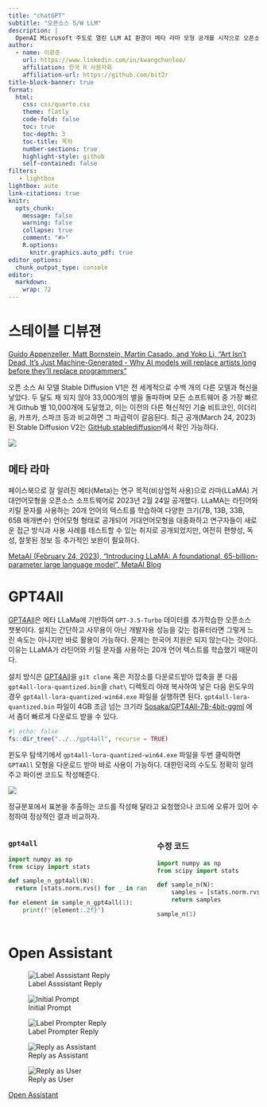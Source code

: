 ```yaml
---
title: "chatGPT"
subtitle: "오픈소스 S/W LLM"
description: |
  OpenAI Microsoft 주도로 열린 LLM AI 환경이 메타 라마 모형 공개를 시작으로 오픈소스 LLM이 대거 출시되면서 새로운 변화를 맞이하고 있다.
author:
  - name: 이광춘
    url: https://www.linkedin.com/in/kwangchunlee/
    affiliation: 한국 R 사용자회
    affiliation-url: https://github.com/bit2r
title-block-banner: true
format:
  html:
    css: css/quarto.css
    theme: flatly
    code-fold: false
    toc: true
    toc-depth: 3
    toc-title: 목차
    number-sections: true
    highlight-style: github    
    self-contained: false
filters:
   - lightbox
lightbox: auto
link-citations: true
knitr:
  opts_chunk: 
    message: false
    warning: false
    collapse: true
    comment: "#>" 
    R.options:
      knitr.graphics.auto_pdf: true
editor_options: 
  chunk_output_type: console
editor: 
  markdown: 
    wrap: 72
---
```


# 스테이블 디뷰젼

[[Guido Appenzeller, Matt Bornstein, Martin Casado, and Yoko Li, "Art Isn’t Dead, It’s Just Machine-Generated - Why AI models will replace artists long before they’ll replace programmers"](https://a16z.com/2022/11/16/creativity-as-an-app/)]{.aside}

오픈 소스 AI 모델 Stable Diffusion V1은 전 세계적으로 수백 개의 다른 모델과 혁신을 낳았다. 두 달도 채 되지 않아 33,000개의 별을 돌파하며 모든 소프트웨어 중 가장 빠르게 Github 별 10,000개에 도달했고, 이는 이전의 다른 혁신적인 기술 비트코인, 이더리움, 카프카, 스파크 등과 비교하면 그 파급력이 갈음된다. 최근 공개(March 24, 2023)된 Stable Diffusion V2는 [GitHub stablediffusion](https://github.com/Stability-AI/stablediffusion)에서 확인 가능하다.


![](images/Stable-Diffusion-Developer-Adoption-1-scaled.webp)


## 메타 라마

페이스북으로 잘 알려진 메타(Meta)는 연구 목적(비상업적 사용)으로 라마(LLaMA) 거대언어모형을 오픈소스 소프트웨어로 2023년 2월 24일 공개했다.
LLaMA는 라틴어와 키릴 문자를 사용하는 20개 언어의 텍스트를 학습하여 다양한 크기(7B, 13B, 33B, 65B 매개변수) 언어모형 형태로 공개되어 거대언어모형을 대중화하고 연구자들이 새로운 접근 방식과 사용 사례를 테스트할 수 있는 취지로 공개되었지만, 여전히 편향성, 독성, 잘못된 정보 등 추가적인 보완이 필요하다. 

[[MetaAI (February 24, 2023), "Introducing LLaMA: A foundational, 65-billion-parameter large language model", MetaAI Blog](https://ai.facebook.com/blog/large-language-model-llama-meta-ai/)]{.aside}

# GPT4All

[GPT4All](https://github.com/nomic-ai/gpt4all)은 메타 LLaMa에 기반하여 `GPT-3.5-Turbo` 데이터를 추가학습한 오픈소스 챗봇이다. 설치는 간단하고 사무용이 아닌 개발자용 성능을 갖는 컴퓨터라면 그렇게 느린 속도는 아니지만 바로 활용이 가능하다. 문제는 한국어 지원은 되지 않는다는 것이다. 이유는 LLaMA가 라틴어와 키릴 문자를 사용하는 20개 언어 텍스트를 학습했기 때문이다.

설치 방식은 [GPT4All](https://github.com/nomic-ai/gpt4all)을 `git clone` 혹은 저장소를 다운로드받아 압축을 푼 다음 `gpt4all-lora-quantized.bin`을 `chat\` 디렉토리 아래 복사하여 넣은 다음 윈도우의 경우 `gpt4all-lora-quantized-win64.exe` 파일을 실행하면 된다.
`gpt4all-lora-quantized.bin` 파일이 4GB 조금 넘는 크기라 [Sosaka/GPT4All-7B-4bit-ggml](https://huggingface.co/Sosaka/GPT4All-7B-4bit-ggml) 에서 좀더 빠르게 다운로드 받을 수 있다.


```r
#| echo: false
fs::dir_tree("../../gpt4all", recurse = TRUE)
```

윈도우 탐색기에서 `gpt4all-lora-quantized-win64.exe` 파일을 두번 클릭하면 `GPT4All` 모형을 다운로드 받아 바로 사용이 가능하다. 대한민국의 수도도 정확히 알려주고 파이썬 코드도 작성해준다.

![](images/gpt4all-demo.jpg)

정규분포에서 표본을 추출하는 코드를 작성해 달라고 요청했으나 코드에 오류가 있어 수정하여 정상적인 결과 비교하자.

:::{.column-page}

::::: {.columns}

::: {.column}

### `gpt4all` {.unnumbered}

```python
import numpy as np
from scipy import stats

def sample_n_gpt4all(N):
  return [stats.norm.rvs() for _ in range(int((2*N+1)*np.sqrt(3)))] 

for element in sample_n_gpt4all(1):
    print(f"{element:.2f}")

```
:::

::: {.column}

### 수정 코드 {.unnumbered}

```python
import numpy as np
from scipy import stats

def sample_n(N):
    samples = [stats.norm.rvs() for _ in range(N)]
    return samples

sample_n(1)
```

:::

:::::

:::

# Open Assistant

::: {#fig-assistant layout-ncol="3"}
![Label Asssistant Reply](images/OA_label_assistant_reply.png)

![Initial Prompt](images/OA_label_initial_prompt.png)

![Label Prompter Reply](images/OA_label_prompter_reply.png)

![Reply as Assistant](images/OA_reply_as_assistant.png)

![Reply as User](images/OA_reply_as_user.png)

[Open Assistant](https://open-assistant.io/dashboard)
:::




